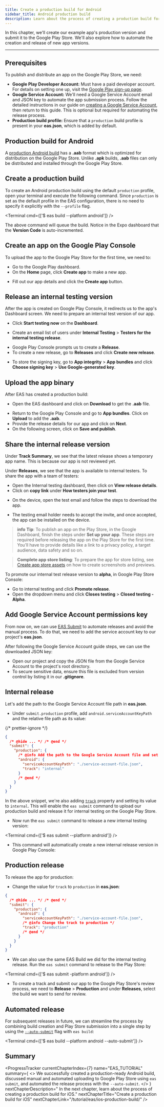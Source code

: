 ```yaml
---
title: Create a production build for Android
sidebar_title: Android production build
description: Learn about the process of creating a production build for Android and automating the release process.
---
```



In this chapter, we'll create our example app's production version and submit it to the Google Play Store. We'll also explore how to automate the creation and release of new app versions.

<VideoBoxLink
  videoId="nxlt8uwqhpE"
  title="Watch: Creating and releasing a production build for Android"
/>

---

## Prerequisites

To publish and distribute an app on the Google Play Store, we need:

- **Google Play Developer Account:** Must have a paid developer account. For details on setting one up, visit the [Google Play sign-up page](https://play.google.com/apps/publish/signup/).
- **Google Service Account:** We'll need a Google Service Account email and JSON key to automate the app submission process. Follow the detailed instructions in our guide on [creating a Google Service Account](https://github.com/expo/fyi/blob/main/creating-google-service-account.md), then return to this guide. This is optional but required for automating the release process.
- **Production build profile:** Ensure that a `production` build profile is present in your **eas.json**, which is added by default.

## Production build for Android

A [production Android build](/build/eas-json/#production-builds) has a **.aab** format which is optimized for distribution on the Google Play Store. Unlike **.apk** builds, **.aab** files can only be distributed and installed through the Google Play Store.

<Step label="1">

## Create a production build

To create an Android production build using the default `production` profile, open your terminal and execute the following command. Since `production` is set as the default profile in the EAS configuration, there is no need to specify it explicitly with the `--profile` flag.

<Terminal cmd={['$ eas build --platform android']} />

The above command will queue the build. Notice in the Expo dashboard that the **Version Code** is auto-incremented.

</Step>

<Step label="2">

## Create an app on the Google Play Console

To upload the app to the Google Play Store for the first time, we need to:

- Go to the Google Play dashboard.
- On the **Home** page, click **Create app** to make a new app.

<ContentSpotlight
  alt="Create app on Google Play Console"
  src="/static/images/tutorial/eas/play-store-01.png"
  className="max-w-[800px]"
/>

- Fill out our app details and click the **Create app** button.

<ContentSpotlight
  alt="Create app form on Google Play Console"
  src="/static/images/tutorial/eas/play-store-02.png"
  className="max-w-[800px]"
/>

</Step>

<Step label="3">

## Release an internal testing version

After the app is created on Google Play Console, it redirects us to the app's Dashboard screen. We need to prepare an internal test version of our app.

- Click **Start testing now** on the **Dashboard**.

<ContentSpotlight
  alt="Steps under start testing now on Google Play Console"
  src="/static/images/tutorial/eas/play-store-03.png"
  className="max-w-[800px]"
/>

- Create an email list of users under **Internal Testing** > **Testers for the internal testing release**.

<ContentSpotlight
  alt="Create an email list for internal testers"
  src="/static/images/tutorial/eas/play-store-04.png"
  className="max-w-[800px]"
/>

- Google Play Console prompts us to create a **Release**.
- To create a new release, go to **Releases** and click **Create new release**.

<ContentSpotlight
  alt="Selecting the signing key for the app bundle"
  src="/static/images/tutorial/eas/play-store-05.png"
  className="max-w-[800px]"
/>

- To store the signing key, go to **App integrity** > **App bundles** and click **Choose signing key** > **Use Google-generated key**.

<ContentSpotlight
  alt="Creating a new internal release"
  src="/static/images/tutorial/eas/play-store-06.png"
  className="max-w-[400px]"
/>

</Step>

<Step label="4">

## Upload the app binary

After EAS has created a production build:

- Open the EAS dashboard and click on **Download** to get the **.aab** file.

<ContentSpotlight
  alt="Downloading the aab file"
  src="/static/images/tutorial/eas/play-store-07.png"
/>

- Return to the Google Play Console and go to **App bundles**. Click on **Upload** to add the **.aab**.
- Provide the release details for our app and click on **Next**.
- On the following screen, click on **Save and publish**.

<ContentSpotlight
  alt="Uploading aab file to Google Play Console"
  src="/static/images/tutorial/eas/play-store-08.png"
  className="max-w-[800px]"
/>

</Step>

<Step label="5">

## Share the internal release version

Under **Track Summary**, we see that the latest release shows a temporary app name. This is because our app is not reviewed yet.

<ContentSpotlight
  alt="App pending review on Google Play Console"
  src="/static/images/tutorial/eas/play-store-09.png"
  className="max-w-[800px]"
/>

Under **Releases**, we see that the app is available to internal testers. To share the app with a team of testers:

- Open the Internal testing dashboard, then click on **View release details**.
- Click on **copy link** under **How testers join your test**.

<ContentSpotlight
  alt="Sharing the internal release version"
  src="/static/images/tutorial/eas/play-store-14.png"
  className="max-w-[800px]"
/>

- On the device, open the test email and follow the steps to download the app.

<ContentSpotlight
  alt="Downloading app on the device as an internal tester"
  src="/static/images/tutorial/eas/play-store-15.png"
  className="max-w-[240px]"
/>

- The testing email holder needs to accept the invite, and once accepted, the app can be installed on the device.

<ContentSpotlight
  alt="On accepting the invite, the app can be installed on the device"
  src="/static/images/tutorial/eas/play-store-16.png"
  className="max-w-[240px]"
/>

<ContentSpotlight
  alt="App installed on the device as an internal tester"
  src="/static/images/tutorial/eas/play-store-17.png"
  className="max-w-[260px]"
/>

> **info** **Tip**: To publish an app on the Play Store, in the Google Dashboard, finish the steps under **Set up your app**. These steps are required before releasing the app on the Play Store for the first time. You'll have to provide details like a link to a privacy policy, a target audience, data safety and so on.

> **Complete app store listing**: To prepare the app for store listing, see [Create app store assets](/guides/store-assets/) on how to create screenshots and previews.

<Collapsible summary="Promoting a testing release">

To promote our internal test release version to **alpha**, in Google Play Store Console:

- Go to internal testing and click **Promote release**.
- Open the dropdown menu and click **Closes testing** > **Closed testing - Alpha**.

</Collapsible>

</Step>

<Step label="6">

## Add Google Service Account permissions key

From now on, we can use [EAS Submit](/submit/introduction/) to automate releases and avoid the manual process. To do that, we need to add the service account key to our project's **eas.json**.

After following the Google Service Account guide steps, we can use the downloaded JSON key:

- Open our project and copy the JSON file from the Google Service Account to the project's root directory.
- To secure sensitive data, ensure this file is excluded from version control by listing it in our **.gitignore**.

</Step>

<Step label="7">

## Internal release

Let's add the path to the Google Service Account file path in **eas.json**.

- Under `submit.production` profile, add `android.serviceAccountKeyPath` and the relative file path as its value:

{/* prettier-ignore */}
```json
{
  /* @hide ... */ /* @end */
  "submit": {
    "production": {
      /* @info Add the path to the Google Service Account file and set <CODE>track</CODE> to <CODE>internal</CODE> */
      "android": {
        "serviceAccountKeyPath": "./service-account-file.json",
        "track": "internal"
      }
      /* @end */
    }
  }
}
```

In the above snippet, we're also adding [`track`](/eas/json/#track) property and setting its value to `internal`. This will enable the `eas submit` command to upload our production build and release it for internal testing on the Google Play Store.

- Now run the `eas submit` command to release a new internal testing version:

<Terminal cmd={['$ eas submit --platform android']} />

- This command will automatically create a new internal release version in Google Play Console:

<ContentSpotlight
  alt="Automatic internal release version created in Google Play Console by EAS Submit"
  src="/static/images/tutorial/eas/play-store-18.png"
  className="max-w-[800px]"
/>

</Step>

<Step label="8">

## Production release

To release the app for production:

- Change the value for `track` to `production` in **eas.json**:

```json
{
  /* @hide ... */ /* @end */
  "submit": {
    "production": {
      "android": {
        "serviceAccountKeyPath": "./service-account-file.json",
        /* @info Change the track to production */
        "track": "production"
        /* @end */
      }
    }
  }
}
```

- We can also use the same EAS Build we did for the internal testing release. Run the `eas submit` command to release to the Play Store:

<Terminal cmd={['$ eas submit -platform android']} />

- To create a track and submit our app to the Google Play Store's review process, we need to **Release** > **Production** and under **Releases**, select the build we want to send for review.

<ContentSpotlight
  alt="Submitting app for Google Play Store review process"
  src="/static/images/tutorial/eas/play-store-19.png"
  className="max-w-[800px]"
/>

</Step>

<Step label="9">

## Automated release

For subsequent releases in future, we can streamline the process by combining build creation and Play Store submission into a single step by using the [`--auto-submit`](/build/automate-submissions/) flag with `eas build`:

<Terminal cmd={['$ eas build --platform android --auto-submit']} />

</Step>

## Summary

<ProgressTracker
  currentChapterIndex={7}
  name="EAS_TUTORIAL"
  summary={
    <>
      We successfully created a production-ready Android build, discussed manual and automated
      uploading to Google Play Store using <CODE>eas submit</CODE>, and automated the release
      process with the <CODE>--auto-submit</CODE>.
    </>
  }
  nextChapterDescription="
In the next chapter, learn about the process of creating a production build for iOS."
  nextChapterTitle="Create a production build for iOS"
  nextChapterLink="/tutorial/eas/ios-production-build/"
/>
